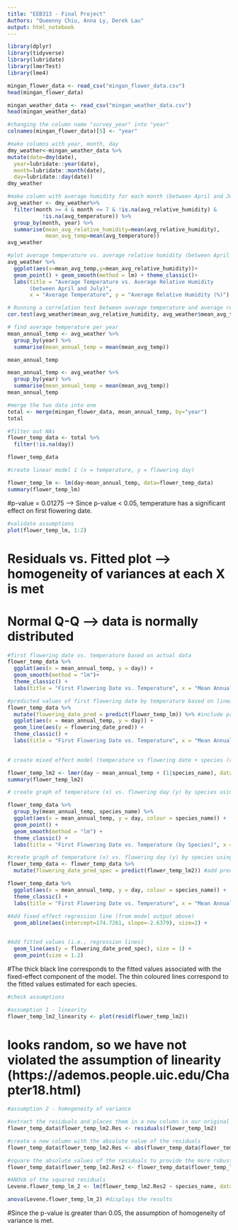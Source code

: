---
title: "EEB313 - Final Project"
Authors: "Queenny Chiu, Anna Ly, Derek Lau"
output: html_notebook
---

```{r}
library(dplyr)
library(tidyverse)
library(lubridate)
library(lmerTest)
library(lme4)
```

```{r}
mingan_flower_data <- read_csv("mingan_flower_data.csv")
head(mingan_flower_data)

mingan_weather_data <- read_csv("mingan_weather_data.csv")
head(mingan_weather_data)
```

```{r}
#changing the column name "survey_year" into "year"
colnames(mingan_flower_data)[5] <- "year"
```

```{r}
#make columns with year, month, day
dmy_weather<-mingan_weather_data %>%
mutate(date=dmy(date),
  year=lubridate::year(date),
  month=lubridate::month(date),
  day=lubridate::day(date))
dmy_weather
```

```{r}
#make column with average humidity for each month (between April and July) for each year
avg_weather <- dmy_weather%>%
  filter(month >= 4 & month <= 7 & !is.na(avg_relative_humidity) & 
           !is.na(avg_temperature)) %>% 
  group_by(month, year) %>%
  summarise(mean_avg_relative_humidity=mean(avg_relative_humidity),
            mean_avg_temp=mean(avg_temperature))
avg_weather
```

```{r}
#plot average temperature vs. average relative humidity (between April and July)
avg_weather %>%
  ggplot(aes(x=mean_avg_temp,y=mean_avg_relative_humidity))+
  geom_point() + geom_smooth(method = lm) + theme_classic()+
  labs(title = "Average Temperature vs. Average Relative Humidity 
       (between April and July)", 
       x = "Average Temperature", y = "Average Relative Humidity (%)")
```

```{r}
# Running a correlation test between average temperature and average relative humidity
cor.test(avg_weather$mean_avg_relative_humidity, avg_weather$mean_avg_temp)
```

```{r}
# find average temperature per year
mean_annual_temp <- avg_weather %>% 
  group_by(year) %>% 
  summarise(mean_annual_temp = mean(mean_avg_temp))

mean_annual_temp
```

```{r}
mean_annual_temp <- avg_weather %>% 
  group_by(year) %>% 
  summarise(mean_annual_temp = mean(mean_avg_temp))
mean_annual_temp
```

```{r}
#merge the two data into one
total <- merge(mingan_flower_data, mean_annual_temp, by="year")
total
```

```{r}
#filter out NAs
flower_temp_data <- total %>% 
  filter(!is.na(day))

flower_temp_data
```


```{r}
#create linear model 1 (x = temperature, y = flowering day)

flower_temp_lm <- lm(day~mean_annual_temp, data=flower_temp_data)
summary(flower_temp_lm)
```
#p-value = 0.01275 --> Since p-value < 0.05, temperature has a significant effect on first flowering date.

```{r}
#validate assumptions
plot(flower_temp_lm, 1:2)
```
# Residuals vs. Fitted plot --> homogeneity of variances at each X is met
# Normal Q-Q --> data is normally distributed

```{r}
#first flowering date vs. temperature based on actual data
flower_temp_data %>% 
  ggplot(aes(x = mean_annual_temp, y = day)) +
  geom_smooth(method = "lm")+
  theme_classic() +
  labs(title = "First Flowering Date vs. Temperature", x = "Mean Annual Temperature (Degrees Celsius)", y = "First Flowering Date (Actual Data)" )

```

```{r}
#predicted values of first flowering date by temperature based on linear model
flower_temp_data %>% 
  mutate(flowering_date_pred = predict(flower_temp_lm)) %>% #include predicted values to dataset
  ggplot(aes(x = mean_annual_temp, y = day)) +
  geom_line(aes(y = flowering_date_pred)) +
  theme_classic() +
  labs(title = "First Flowering Date vs. Temperature", x = "Mean Annual Temperature (Degrees Celsius)", y = "First Flowering Date (Predicted Data)" )
  

```

```{r}
# create mixed effect model (temperature vs flowering date + species (random effect))

flower_temp_lm2 <- lmer(day ~ mean_annual_temp + (1|species_name), data = flower_temp_data, REML = FALSE)       
summary(flower_temp_lm2)
```
```{r}
# create graph of temperature (x) vs. flowering day (y) by species using actual data

flower_temp_data %>% 
  group_by(mean_annual_temp, species_name) %>% 
  ggplot(aes(x = mean_annual_temp, y = day, colour = species_name)) +
  geom_point() +
  geom_smooth(method = "lm") +
  theme_classic() +
  labs(title = "First Flowering Date vs. Temperature (by Species)", x = "Mean Annual Temperature (Degrees Celsius)", y = "First Flowering Date (Actual Data)" )
```


```{r}
#create graph of temperature (x) vs. flowering day (y) by species using predicted data
flower_temp_data <- flower_temp_data %>% 
  mutate(flowering_date_pred_spec = predict(flower_temp_lm2)) #add predicted values to dataset

flower_temp_data %>% 
  ggplot(aes(x = mean_annual_temp, y = day, colour = species_name)) +
  theme_classic() +
  labs(title = "First Flowering Date vs. Temperature", x = "Mean Annual Temperature (Degrees Celsius)", y = "First Flowering Date (Predicted Data)" ) +
  
#Add fixed effect regression line (from model output above)
  geom_abline(aes(intercept=174.7261, slope=-2.6379), size=2) +


#Add fitted values (i.e., regression lines)
  geom_line(aes(y = flowering_date_pred_spec), size = 1) +
  geom_point(size = 1.2)
```
#The thick black line corresponds to the fitted values associated with the fixed-effect component of the model. The thin coloured lines correspond to the fitted values estimated for each species.


```{r}
#check assumptions

#assumption 1 - linearity
flower_temp_lm2_linearity <- plot(resid(flower_temp_lm2))
```
# looks random, so we have not violated the assumption of linearity (https://ademos.people.uic.edu/Chapter18.html)

```{r}
#assumption 2 - homogeneity of variance

#extract the residuals and places them in a new column in our original data table
flower_temp_data$flower_temp_lm2.Res <- residuals(flower_temp_lm2) 

#create a new column with the absolute value of the residuals
flower_temp_data$flower_temp_lm2.Res <- abs(flower_temp_data$flower_temp_lm2.Res)

#square the absolute values of the residuals to provide the more robust estimate
flower_temp_data$flower_temp_lm2.Res2 <- flower_temp_data$flower_temp_lm2.Res^2

#ANOVA of the squared residuals
Levene.flower_temp_lm_2 <- lm(flower_temp_lm2.Res2 ~ species_name, data = flower_temp_data)

anova(Levene.flower_temp_lm_2) #displays the results
```
#Since the p-value is greater than 0.05, the assumption of homogeneity of variance is met.

